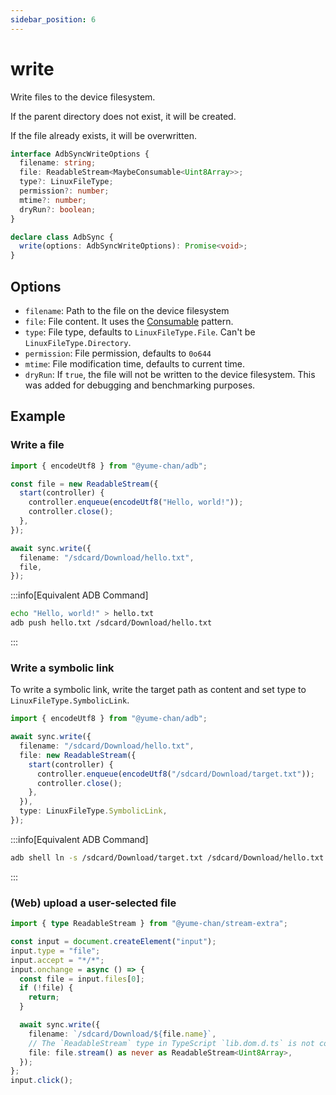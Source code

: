 ```yaml
---
sidebar_position: 6
---
```


# write

Write files to the device filesystem.

If the parent directory does not exist, it will be created.

If the file already exists, it will be overwritten.

```ts
interface AdbSyncWriteOptions {
  filename: string;
  file: ReadableStream<MaybeConsumable<Uint8Array>>;
  type?: LinuxFileType;
  permission?: number;
  mtime?: number;
  dryRun?: boolean;
}

declare class AdbSync {
  write(options: AdbSyncWriteOptions): Promise<void>;
}
```

## Options

- `filename`: Path to the file on the device filesystem
- `file`: File content. It uses the [Consumable](/tango/consumable.mdx) pattern.
- `type`: File type, defaults to `LinuxFileType.File`. Can't be `LinuxFileType.Directory`.
- `permission`: File permission, defaults to `0o644`
- `mtime`: File modification time, defaults to current time.
- `dryRun`: If `true`, the file will not be written to the device filesystem. This was added for debugging and benchmarking purposes.

## Example

### Write a file

```ts transpile
import { encodeUtf8 } from "@yume-chan/adb";

const file = new ReadableStream({
  start(controller) {
    controller.enqueue(encodeUtf8("Hello, world!"));
    controller.close();
  },
});

await sync.write({
  filename: "/sdcard/Download/hello.txt",
  file,
});
```

:::info[Equivalent ADB Command]

```sh
echo "Hello, world!" > hello.txt
adb push hello.txt /sdcard/Download/hello.txt
```

:::

### Write a symbolic link

To write a symbolic link, write the target path as content and set type to `LinuxFileType.SymbolicLink`.

```ts transpile
import { encodeUtf8 } from "@yume-chan/adb";

await sync.write({
  filename: "/sdcard/Download/hello.txt",
  file: new ReadableStream({
    start(controller) {
      controller.enqueue(encodeUtf8("/sdcard/Download/target.txt"));
      controller.close();
    },
  }),
  type: LinuxFileType.SymbolicLink,
});
```

:::info[Equivalent ADB Command]

```sh
adb shell ln -s /sdcard/Download/target.txt /sdcard/Download/hello.txt
```

:::

### (Web) upload a user-selected file

```ts transpile
import { type ReadableStream } from "@yume-chan/stream-extra";

const input = document.createElement("input");
input.type = "file";
input.accept = "*/*";
input.onchange = async () => {
  const file = input.files[0];
  if (!file) {
    return;
  }

  await sync.write({
    filename: `/sdcard/Download/${file.name}`,
    // The `ReadableStream` type in TypeScript `lib.dom.d.ts` is not compatible with Tango's Web Streams API typings
    file: file.stream() as never as ReadableStream<Uint8Array>,
  });
};
input.click();
```
